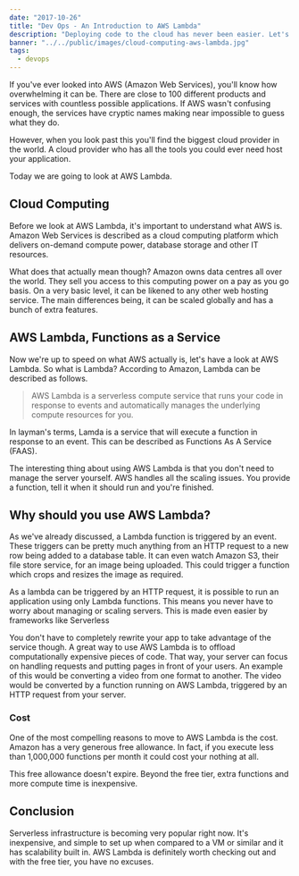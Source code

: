 ```yaml
---
date: "2017-10-26"
title: "Dev Ops - An Introduction to AWS Lambda"
description: "Deploying code to the cloud has never been easier. Let's learn how AWS Lambda can help you run fast scalable app around the globe."
banner: "../../public/images/cloud-computing-aws-lambda.jpg"
tags:
  - devops
---
```


If you've ever looked into AWS (Amazon Web Services), you'll know how overwhelming it can be. There are close to 100 different products and services with countless possible applications. If AWS wasn't confusing enough, the services have cryptic names making near impossible to guess what they do.

However, when you look past this you'll find the biggest cloud provider in the world. A cloud provider who has all the tools you could ever need host your application.

Today we are going to look at AWS Lambda.

## Cloud Computing

Before we look at AWS Lambda, it's important to understand what AWS is. Amazon Web Services is described as a cloud computing platform which delivers on-demand compute power, database storage and other IT resources.

What does that actually mean though? Amazon owns data centres all over the world. They sell you access to this computing power on a pay as you go basis. On a very basic level, it can be likened to any other web hosting service. The main differences being, it can be scaled globally and has a bunch of extra features.

## AWS Lambda, Functions as a Service

Now we're up to speed on what AWS actually is, let's have a look at AWS Lambda. So what is Lambda? According to Amazon, Lambda can be described as follows.

> AWS Lambda is a serverless compute service that runs your code in response to events and automatically manages the underlying compute resources for you.

In layman's terms, Lamda is a service that will execute a function in response to an event. This can be described as Functions As A Service (FAAS).

The interesting thing about using AWS Lambda is that you don't need to manage the server yourself. AWS handles all the scaling issues. You provide a function, tell it when it should run and you're finished.

## Why should you use AWS Lambda?

As we've already discussed, a Lambda function is triggered by an event. These triggers can be pretty much anything from an HTTP request to a new row being added to a database table. It can even watch Amazon S3, their file store service, for an image being uploaded. This could trigger a function which crops and resizes the image as required.

As a lambda can be triggered by an HTTP request, it is possible to run an application using only Lambda functions. This means you never have to worry about managing or scaling servers. This is made even easier by frameworks like Serverless

You don't have to completely rewrite your app to take advantage of the service though. A great way to use AWS Lambda is to offload computationally expensive pieces of code. That way, your server can focus on handling requests and putting pages in front of your users. An example of this would be converting a video from one format to another. The video would be converted by a function running on AWS Lambda, triggered by an HTTP request from your server.

### Cost

One of the most compelling reasons to move to AWS Lambda is the cost. Amazon has a very generous free allowance. In fact, if you execute less than 1,000,000 functions per month it could cost your nothing at all.

This free allowance doesn't expire. Beyond the free tier, extra functions and more compute time is inexpensive.

## Conclusion

Serverless infrastructure is becoming very popular right now. It's inexpensive, and simple to set up when compared to a VM or similar and it has scalability built in. AWS Lambda is definitely worth checking out and with the free tier, you have no excuses.
